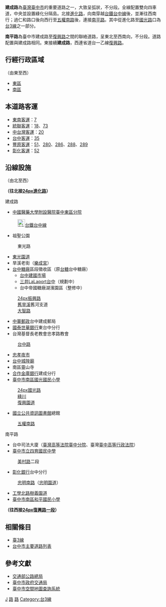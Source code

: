 {{Multiple issues|
{{No footnotes|time=2020-08-18T12:50:46+00:00}}
{{refimprove|time=2020-08-18T12:50:46+00:00}}
}}
{{Infobox TwRoad2|
|bgcolorh=
|colorh=
|code=
|name=[[File:TW_PHW3.svg|24px]]建成路、南平路
|level=省道[[台3線|台3線]]之一部分
|length= 5.2
|length_notes =（含南平路）
|lastext=
|speedhigh=
|line=
|start=
|end=
|junc=[[File:TW_PHW3.svg|24px]][[國光路_(台中)|國光路]]<br>[[File:TW_PHW1b.svg|24px]][[復興路_(台中市)|復興路]]
|img=
|cap=
|size=
|left=復興路
|right=進化路
|leftlink=復興路 (台中市)
|rightlink=進化路
}}

'''建成路'''為[[臺灣|臺灣]][[臺中市|臺中市]]的重要道路之一，大致呈弧狀，不分段。全線配置雙向四車道，中央並設置綠化分隔島。北接[[進化路|進化路]]，向南穿越[[台鐵|台鐵]][[台中線|台中線]]後，並漸往西南行；過仁和路口後向西行至[[五權路_(台中市)|五權南路]]後，連接[[南平路|南平路]]。其中從進化路至[[國光路_(台中)|國光路]]口為[[台3線|台3線]]之一部分。

'''南平路'''為臺中市建成路至[[復興路_(台中市)|復興路]]之間的聯絡道路，呈東北至西南向，不分段。道路配置與建成路相同。東接續'''建成路'''，西連省道台一乙線[[復興路_(台中市)|復興路]]。

== 行經行政區域 ==
（由東至西）
*[[東區_(台中市)|東區]]
*[[南區_(台中市)|南區]]

== 本道路客運 ==
*[[東南客運|東南客運]]：[[台中市公車7路|7]]
*[[統聯客運|統聯客運]]：[[台中市公車18路|18]]、[[台中市公車73路|73]]
*[[中台灣客運|中台灣客運]]：[[台中市公車20路|20]]
*[[台中客運|台中客運]]：[[台中市公車35路|35]]
*[[豐原客運|豐原客運]]：[[台中市公車51路|51]]、[[台中市公車280路|280]]、[[台中市公車286路|286]]、[[台中市公車288路|288]]、[[台中市公車289路|289]]
*[[彰化客運|彰化客運]]：[[台中市公車52路|52]]

== 沿線設施 ==
（由北至西）

'''（往北接[[檔案:TW_PHW3.svg|24px]][[進化路|進化路]]）'''
;建成路
*[[中國醫藥大學附設醫院|中國醫藥大學附設醫院]][https://web.archive.org/web/20100129063701/http://www.cmuh.org.tw/family-hospital/ 臺中東區分院]
:[[File:ROC_Taiwan_Railways_Administration_Logo.svg|24px]][[台鐵|台鐵]][[台中線|台中線]]
*祖聖公園
:東光路
*[[東光園道|東光園道]]
*旱溪老街（[[樂成宮|樂成宮]]）
*[[台中糖廠|台中糖廠]]區段徵收區（原[[台糖|台糖]]台中糖廠）
**[[台中建國市場|台中建國市場]]
**[[三井不動產|三井]][[LaLaport台中|LaLaport台中]]（規劃中）
**台中帝國糖廠湖濱園區（整修中）
:[[檔案:TW_CHW136.svg|24px]][[振興路_(台中市)|振興路]]
:[[舊旱溪|舊旱溪]]舊河支道
:[[大智路_(台中市)|大智路]]
*[[中華郵政|中華郵政]]台中建成郵局
*[[國泰世華銀行|國泰世華銀行]]東台中分行
*台灣基督長老教會忠孝路教會
:[[台中路|台中路]]
*[[忠孝夜市_(台中市)|忠孝夜市]]
*[[台中城隍廟|台中城隍廟]]
*南區靈山寺
*[[合作金庫銀行|合作金庫銀行]]建成分行
*[[臺中市南區國光國民小學|臺中市南區國光國民小學]]
:[[檔案:TW_PHW3.svg|24px]][[國光路_(台中)|國光路]]
:[[綠川|綠川]]
:[[復興園道|復興園道]]
*[[國立公共資訊圖書館|國立公共資訊圖書館]]總館
:[[五權南路|五權南路]]

;南平路
*台中司法大廈（[[臺灣高等法院臺中分院|臺灣高等法院臺中分院]]、臺灣[[臺中高等行政法院|臺中高等行政法院]]）
*[[臺中市立四育國民中學|臺中市立四育國民中學]]
:[[美村路|美村路]]二段
*[[彰化銀行|彰化銀行]]台中分行
:[[忠明南路|忠明南路]]（[[忠明園道|忠明園道]]）
*[[工學北路樹義園道|工學北路樹義園道]]
*[[臺中市南區和平國民小學|臺中市南區和平國民小學]]
'''（往西接[[檔案:TW_PHW1b.svg|24px]][[復興路_(台中市區)|復興路一段]]）'''

==相關條目==
*[[臺3線|臺3線]]
*[[台中市主要道路列表|台中市主要道路列表]]

==參考文獻==
*[http://www.thb.gov.tw/ 交通部公路總局] {{Wayback|url=http://www.thb.gov.tw/ |date=20140203083653 }}
*[http://www.traffic.taichung.gov.tw/index.asp 臺中市政府交通局] {{Wayback|url=http://www.traffic.taichung.gov.tw/index.asp |date=20201030020920 }}
*[http://gismap.taichung.gov.tw/ 臺中市空間地圖查詢系統] {{Wayback|url=http://gismap.taichung.gov.tw/ |date=20130518034058 }}

{{台中市重要道路}}

{{DEFAULTSORT:Jiancheng}}
[[Category:臺中市街道|J]]
[[Category:臺中市東區交通|路]]
[[Category:臺中市南區交通|路]]
[[Category:台3線|Category:台3線]]